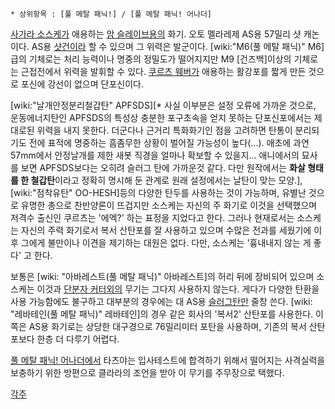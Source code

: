  * 상위항목 : [풀 메탈 패닉!] / [풀 메탈 패닉! 어나더]

[[사가라 소스케]]가 애용하는 [[암 슬레이브]]용의 화기. 오토 멜라레제 AS용 57밀리 샷 캐논이다. AS용 [[샷건]]이라 할 수 있으며 그 위력은 발군이다. [wiki:"M6(풀 메탈 패닉)" M6]급의 기체로는 처리 능력이나 명중의 정밀도가 떨어지지만 M9 [건즈백]이상의 기체로는 근접전에서 위력을 발휘할 수 있다. [[쿠르츠 웨버]]가 애용하는 활강포를 짧게 만든 것으로 포신에 강선이 없으며 단포신이다.

[wiki:"날개안정분리철갑탄" APFSDS][* 사실 이부분은 설정 오류에 가까운 것으로, 운동에너지탄인 APFSDS의 특성상 충분한 포구초속을 얻지 못하는 단포신포에서는 제대로된 위력을 내지 못한다. 더군다나 근거리 특화화기인 점을 고려하면 탄통이 분리되기도 전에 표적에 명중하는 흠좀무한 상황이 벌어질 가능성이 높다(...). 애초에 과연57mm에서 안정날개를 제한 새봇 직경을 얼마나 확보할 수 있을지... 애니에서의 묘사를 보면 APFSDS보다는 오히려 슬러그 탄에 가까운것 같다. 다만 원작에서는 '''화살 형태를 한 철갑탄'''이라고 정확히 명시해 둔 관계로 원래 설정에서는 날탄이 맞는 모양.], [wiki:"점착유탄" OO-HESH]등의 다양한 탄두를 사용하는 것이 가능하며, 유별난 것으로 유명한 총으로 찬반양론이 뜨겁지만 소스케는 자신의 주 화기로 이것을 선택했으며 저격수 출신인 쿠르츠는 '에엑?' 하는 표정을 지었다고 한다. 그러나 현재로서는 소스케는 자신의 주력 화기로서 복서 산탄포를 잘 사용하고 있으며 수많은 전과를 세웠기에 이후 그에게 불만이나 이견을 제기하는 대원은 없다. 다만, 소스케는 '흉내내지 않는 게 좋다' 고 한다.

보통은 [wiki: "아바레스트(풀 메탈 패닉)" 아바레스트]의 허리 뒤에 장비되어 있으며 소스케는 이것과 [[단분자 커터]]외의 무기는 그다지 사용하지 않는다. 게다가 다양한 탄환을 사용 가능함에도 불구하고 대부분의 경우에는 대 AS용 [[슬러그탄]]만 줄창 쓴다. [wiki: "레바테인(풀 메탈 패닉)" 레바테인]의 경우 같은 회사의 '복서2' 산탄포를 사용한다. 이쪽은 AS용 화기로는 상당한 대구경으로 76밀리미터 포탄을 사용하며, 기존의 복서 산탄포보다 한층 더 다루기 어렵다. 

[[풀 메탈 패닉! 어나더]]에서 타츠야는 입사테스트에 합격하기 위해서 떨어지는 사격실력을 보충하기 위한 방편으로 클라라의 조언을 받아 이 무기를 주무장으로 택했다.

[[각주]]
